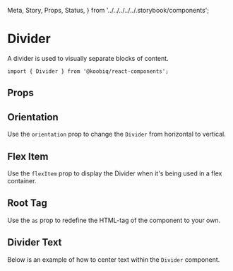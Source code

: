   Meta,
  Story,
  Props,
  Status,
} from '../../../../../.storybook/components';


<Meta of={Stories} />

# Divider

<Status variant="experimental" />

A divider is used to visually separate blocks of content.

```tsx
import { Divider } from '@koobiq/react-components';
```

<Story of={Stories.Base} />

## Props

<Props />

## Orientation

Use the `orientation` prop to change the `Divider` from horizontal to vertical.

<Story of={Stories.Orientation} />

## Flex Item

Use the `flexItem` prop to display the Divider when it's being used in a flex container.

<Story of={Stories.FlexItem} />

## Root Tag

Use the `as` prop to redefine the HTML-tag of the component to your own.

<Story of={Stories.RootTag} />

## Divider Text

Below is an example of how to center text within the `Divider` component.

<Story of={Stories.DividerText} />
